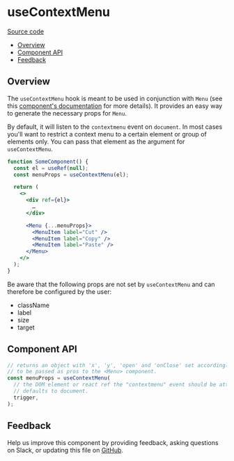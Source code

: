 
# useContextMenu

[Source code](https://github.com/carbon-design-system/carbon/tree/main/packages/react/src/components/Menu)

<!-- START doctoc generated TOC please keep comment here to allow auto update -->
<!-- DON'T EDIT THIS SECTION, INSTEAD RE-RUN doctoc TO UPDATE -->

- [Overview](#overview)
- [Component API](#component-api)
- [Feedback](#feedback)

<!-- END doctoc generated TOC please keep comment here to allow auto update -->

## Overview

The `useContextMenu` hook is meant to be used in conjunction with `Menu` (see this [component's documentation](http://localhost:3000/?path=/docs/experimental-unstable-menu--playground) for more details). It provides an easy way to generate the necessary props for `Menu`.

By default, it will listen to the `contextmenu` event on `document`. In most cases you'll want to restrict a context menu to a certain element or group of elements only. You can pass that element as the argument for `useContextMenu`.

```jsx
function SomeComponent() {
  const el = useRef(null);
  const menuProps = useContextMenu(el);

  return (
    <>
      <div ref={el}>
        …
      </div>

      <Menu {...menuProps}>
        <MenuItem label="Cut" />
        <MenuItem label="Copy" />
        <MenuItem label="Paste" />
      </Menu>
    </>
  );
}
```

Be aware that the following props are not set by `useContextMenu` and can therefore be configured by the user:
- className
- label
- size
- target

## Component API

```js
// returns an object with 'x', 'y', 'open' and 'onClose' set accordingly intended
// to be passed as pros to the <Menu> component.
const menuProps = useContextMenu(
  // the DOM element or react ref the "contextmenu" event should be attached to.
  // defaults to document.
  trigger,
);
```

## Feedback

Help us improve this component by providing feedback, asking questions on Slack,
or updating this file on
[GitHub](https://github.com/carbon-design-system/carbon/edit/main/packages/react/src/components/ContextMenu/useContextMenu.mdx).
